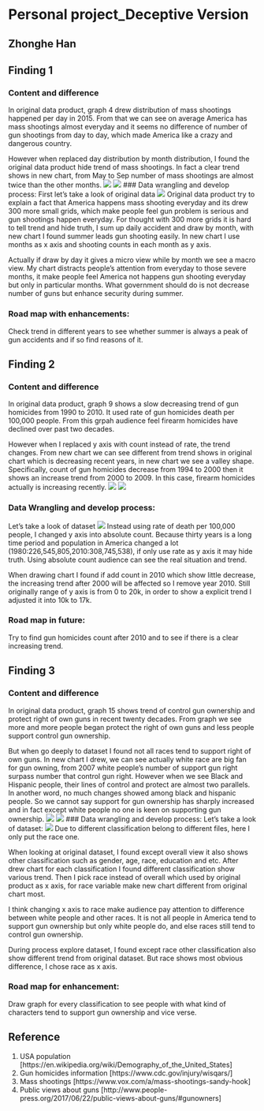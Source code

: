 # Personal project_Deceptive Version
## Zhonghe Han
## Finding 1
### Content and difference
In original data product, graph 4 drew distribution of mass shootings happened per day in 2015. From that we can see on average America has mass shootings almost everyday and it seems no difference of number of gun shootings from day to day, which made America like a crazy and dangerous country. 

However when replaced day distribution by month distribution, I found the original data product hide trend of mass shootings. In fact a clear trend shows in new chart, from May to Sep number of mass shootings are almost twice than the other months. 
![](images/mass_shooting_calendar.png)
![](images/opposite4.png)
### Data wrangling and develop process:
First let's take a look of original data
![](images/data1.PNG)
Original data product try to explain a fact that America happens mass shooting everyday and its drew 300 more small grids, which make people feel gun problem is serious and gun shootings happen everyday. For thought with 300 more grids it is hard to tell trend and hide truth, I sum up daily accident and draw by month, with new chart I found summer leads gun shooting easily. In new chart I use months as x axis and shooting counts in each month as y axis.

Actually if draw by day it gives a micro view while by month we see a macro view. My chart distracts people's attention from everyday to those severe months, it make people feel America not happens gun shooting everyday but only in particular months. What government should do is not decrease number of guns but enhance security during summer.

### Road map with enhancements:
Check trend in different years to see whether summer is always a peak of gun accidents and if so find reasons of it. 


## Finding 2
### Content and difference
In original data product, graph 9 shows a slow decreasing trend of gun homicides from 1990 to 2010. It used rate of gun homicides death per 100,000 people. From this grpah audience feel firearm homicides have declined over past two decades. 

However when I replaced y axis with count instead of rate, the trend changes. From new chart we can see different from trend shows in original chart which is decreasing recent years, in new chart we see a valley shape. Specifically, count of gun homicides decrease from 1994 to 2000 then it shows an increase trend from 2000 to 2009. In this case, firearm homicides actually is increasing recently.
![](images/firearm_homicide_deaths.png)
![](images/count1994.png)

### Data Wrangling and develop process:
Let's take a look of dataset
![](images/data2.PNG)
Instead using rate of death per 100,000 people, I changed y axis into absolute count. Because thirty years is a long time period and population in America changed a lot (1980:226,545,805,2010:308,745,538), if only use rate as y axis it may hide truth. Using absolute count audience can see the real situation and trend. 

When drawing chart I found if add count in 2010 which show little decrease, the increasing trend after 2000 will be affected so I remove year 2010. Still originally range of y axis is from 0 to 20k, in order to show a explicit trend I adjusted it into 10k to 17k. 

### Road map in future:
Try to find gun homicides count after 2010 and to see if there is a clear increasing trend.

## Finding 3
### Content and difference
In original data product, graph 15 shows trend of control gun ownership and protect right of own guns in recent twenty decades. From graph we see more and more people began protect the right of own guns and less people support control gun ownership. 

But when go deeply to dataset I found not all races tend to support right of own guns. In new chart I drew, we can see actually white race are big fan for gun owning, from 2007 white people's number of support gun right surpass number that control gun right. However when we see Black and Hispanic people, their lines of control and protect are almost two parallels. In another word, no much changes showed among black and hispanic people. So we cannot say support for gun ownership has sharply increased and in fact except white people no one is keen on supporting gun ownership.
![](images/gun_control_public_opinion.png)
![](images/races.png)
### Data wrangling and develop process:
Let's take a look of dataset:
![](image/Data3.PNG)
Due to different classification belong to different files, here I only put the race one.

When looking at original dataset, I found except overall view it also shows other classification such as gender, age, race, education and etc. After drew chart for each classification I found different classification show various trend. Then I pick race instead of overall which used by original product as x axis, for race variable make new chart different from original chart most. 

I think changing x axis to race make audience pay attention to difference between white people and other races. It is not all people in America tend to support gun ownership but only white people do, and else races still tend to control gun ownership. 

During process explore dataset, I found except race other classification also show different trend from original dataset. But race shows most obvious difference, I chose race as x axis.

### Road map for enhancement:
Draw graph for every classification to see people with what kind of characters tend to support gun ownership and vice verse. 

## Reference
1. USA population [https://en.wikipedia.org/wiki/Demography_of_the_United_States]
2. Gun homicides information [https://www.cdc.gov/injury/wisqars/]
3. Mass shootings [https://www.vox.com/a/mass-shootings-sandy-hook]
4. Public views about guns [http://www.people-press.org/2017/06/22/public-views-about-guns/#gunowners]
